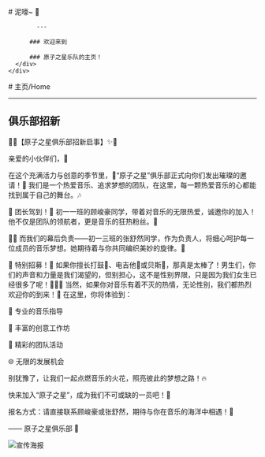 
<BaseLayout title="Home">
  <BaseCard title="Home">
    <div class="flex">
      <div class="p-6">
          # 泥嚎~ 👋

            ---

          ### 欢迎来到

          ### 原子之星乐队的主页！
      </div>
    </div>

  </BaseCard>

  <BaseCard title="Home" image="/index.webp">
# 主页/Home

---

## 俱乐部招新

🌟✨【原子之星俱乐部招新启事】✨🌟

亲爱的小伙伴们，👋

在这个充满活力与创意的季节里，🌈“原子之星”俱乐部正式向你们发出璀璨的邀请！🎉 我们是一个热爱音乐、追求梦想的团队，在这里，每一颗热爱音乐的心都能找到属于自己的舞台。🎶

🎉 团长驾到！👑 初一一班的顾峻豪同学，带着对音乐的无限热爱，诚邀你的加入！他不仅是团队的领航者，更是音乐的狂热粉丝。🎸

👩‍🏫 而我们的幕后负责——初一三班的张舒然同学，作为负责人，将细心呵护每一位成员的音乐梦想。她期待着与你共同编织美妙的旋律。🎵

🎉 特别招募！🎉 如果你擅长打鼓🥁、电吉他🎸或贝斯🎷，那真是太棒了！男生们，你们的声音和力量是我们渴望的，但别担心，这不是性别界限，只是因为我们女生已经很多了呢！👭👭👭 当然，如果你对音乐有着不灭的热情，无论性别，我们都热烈欢迎你的到来！👏
在这里，你将体验到：

🎤 专业的音乐指导

🎨 丰富的创意工作坊

🎉 精彩的团队活动

🌐 无限的发展机会

别犹豫了，让我们一起点燃音乐的火花，照亮彼此的梦想之路！🔥

快来加入“原子之星”，成为我们不可或缺的一员吧！💌

报名方式：请直接联系顾峻豪或张舒然，期待与你在音乐的海洋中相遇！🌊

—— 原子之星俱乐部 🌟

![宣传海报](https://s1.imagehub.cc/images/2024/10/19/2e921cf0b55416d3ae167ad095630cef.png)

  </BaseCard>
</BaseLayout>
